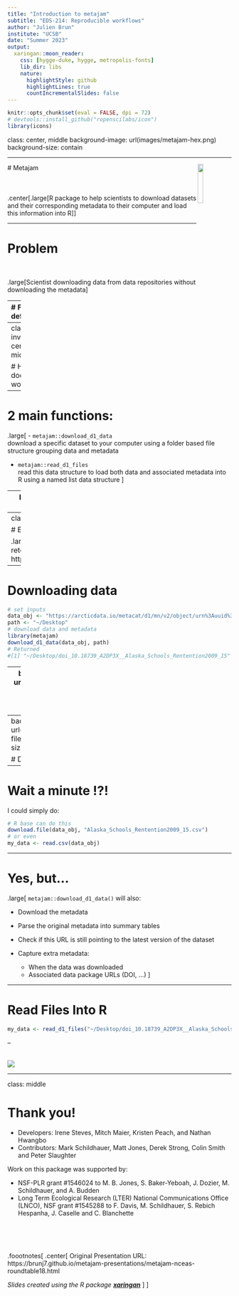 ```yaml
---
title: "Introduction to metajam"
subtitle: "EDS-214: Reproducible workflows"
author: "Julien Brun"
institute: "UCSB"
date: "Summer 2023"
output:
  xaringan::moon_reader:
    css: [hygge-duke, hygge, metropolis-fonts]
    lib_dir: libs
    nature:
      highlightStyle: github
      highlightLines: true
      countIncrementalSlides: false
---
```


```r
knitr::opts_chunk$set(eval = FALSE, dpi = 72)
# devtools::install_github("ropenscilabs/icon")
library(icons) 
```

class: center, middle
background-image: url(images/metajam-hex.png)
background-size: contain

---

<img src="images/metajam-hex.png" width="15%" align="right" />
# Metajam
<br>
<br>
<br>
<br>
.center[.large[R package to help scientists to download datasets and their corresponding metadata to their computer and load this information into R]]



---

# Problem

<br>

.large[Scientist downloading data from data repositories without downloading the metadata]



---
# Few definitions

.large[
- Data package: unit used for archiving on DataONE repositories  
  - contains metadata and data files
  - DOI issued at this level

- Dataset: a specific file used to store data (e.g. csv)
]


---
class: inverse, center, middle

# How does it work

---

# 2 main functions:

.large[
- `metajam::download_d1_data`  
download a specific dataset to your computer using a folder based file structure grouping data and metadata

- `metajam::read_d1_files`  
read this data structure to load both data and associated metadata into R using a named list data structure
]


---
background-image: url(images/file-structure.png)
background-size: contain

# File structure

---
class: inverse, center, middle

# Example #1

.large[Alaska school characteristics and teacher retention, 2009-2015:
https://arcticdata.io/catalog/view/doi:10.18739/A2DP3X]

---

# Downloading data

```r
# set inputs
data_obj <- "https://arcticdata.io/metacat/d1/mn/v2/object/urn%3Auuid%3A9e123f84-ce0d-4094-b898-c9e73680eafa"
path <- "~/Desktop"
# download data and metadata
library(metajam)
download_d1_data(data_obj, path)
# Returned
#[1] "~/Desktop/doi_10.18739_A2DP3X__Alaska_Schools_Rentention2009_15"
```
---
background-image: url(images/download-output.png)
background-size: contain

# Downloading data

---
background-image: url(images/downloaded-files.png)
background-size: contain

# Downloading data

---

# Wait a minute !?!

I could simply do:

```r
# R base can do this
download.file(data_obj, "Alaska_Schools_Rentention2009_15.csv")
# or even 
my_data <- read.csv(data_obj)
```

---

# Yes, but...

.large[
`metajam::download_d1_data()` will also:

- Download the metadata

- Parse the original metadata into summary tables

- Check if this URL is still pointing to the latest version of the dataset

- Capture extra metadata:
  - When the data was downloaded
  - Associated data package URLs (DOI, ...)
]


---

# Read Files Into R

```r
my_data <- read_d1_files("~/Desktop/doi_10.18739_A2DP3X__Alaska_Schools_Rentention2009_15")
```

--

<br>
![](images/read-output.png)


---
class: middle


# Thank you!

- Developers: Irene Steves, Mitch Maier, Kristen Peach, and Nathan Hwangbo
- Contributors: Mark Schildhauer, Matt Jones, Derek Strong, Colin Smith and Peter Slaughter


Work on this package was supported by:

- NSF-PLR grant #1546024 to M. B. Jones, S. Baker-Yeboah, J. Dozier, M. Schildhauer, and A. Budden
- Long Term Ecological Research (LTER) National Communications Office (LNCO), NSF grant #1545288 to F. Davis, M. Schildhauer, S. Rebich Hespanha, J. Caselle and C. Blanchette

<br>
<br>
<br>

.foootnotes[
.center[
Original Presentation URL:  
https://brunj7.github.io/metajam-presentations/metajam-nceas-roundtable18.html  

_Slides created using the R package [**xaringan**](https://github.com/yihui/xaringan)_
]
]
